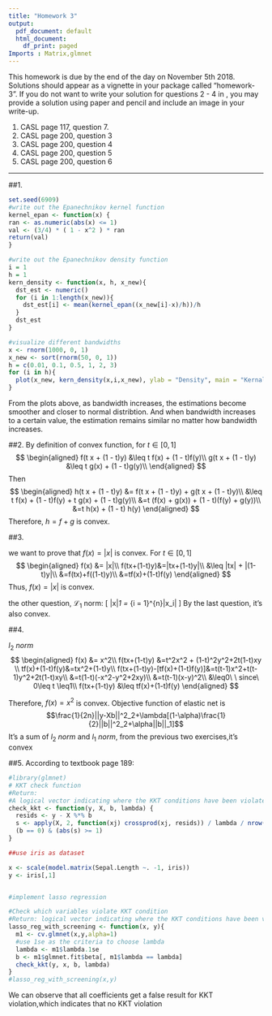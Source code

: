 ```yaml
---
title: "Homework 3"
output:
  pdf_document: default
  html_document:
    df_print: paged
Imports : Matrix,glmnet
---
```


This homework is due by the end of the day on November 5th 2018. Solutions should appear as a vignette in your package called "homework-3". If you do not want to write your solution for questions 2 - 4 in \LaTeX, you may provide a solution using paper and pencil and include an image in your write-up. 

1. CASL page 117, question 7.
2. CASL page 200, question 3
3. CASL page 200, question 4
4. CASL page 200, question 5
5. CASL page 200, question 6

---
<!--
%\VignetteEngine{knitr::rmarkdown}
%\VignetteIndexEntry{The ridge regression vignette}
-->

##1.
```r
set.seed(6909)
#write out the Epanechnikov kernel function
kernel_epan <- function(x) {
ran <- as.numeric(abs(x) <= 1)
val <- (3/4) * ( 1 - x^2 ) * ran
return(val)
}

#write out the Epanechnikov density function
i = 1
h = 1
kern_density <- function(x, h, x_new){
  dst_est <- numeric()
  for (i in 1:length(x_new)){
    dst_est[i] <- mean(kernel_epan((x_new[i]-x)/h))/h
  }
  dst_est
}

#visualize different bandwidths
x <- rnorm(1000, 0, 1)
x_new <- sort(rnorm(50, 0, 1))
h = c(0.01, 0.1, 0.5, 1, 2, 3)
for (i in h){
  plot(x_new, kern_density(x,i,x_new), ylab = "Density", main = "Kernal density estimation", type = "l")  
}
```
From the plots above, as bandwidth increases, the estimations become smoother and closer to normal distribtion. 
And when bandwidth increases to a certain value, the estimation remains similar no matter how bandwidth increases.


##2.
By definition of convex function, for $t \in [0, 1]$
$$
\begin{aligned}
f(t x + (1 - t)y) &\leq t f(x) + (1 - t)f(y)\\
g(t x + (1 - t)y) &\leq t g(x) + (1 - t)g(y)\\
\end{aligned}
$$
Then
$$
\begin{aligned}
h(t x + (1 - t)y) &= f(t x + (1 - t)y) + g(t x + (1 - t)y)\\
&\leq t f(x) + (1 - t)f(y) + t g(x) + (1 - t)g(y)\\
&=t (f(x) + g(x)) + (1 - t)(f(y) + g(y))\\
&=t h(x) + (1 - t) h(y)
\end{aligned}
$$
Therefore, $h = f + g$ is convex.

##3.

we want to prove that $f(x) = |x|$ is convex.
For $t \in [0, 1]$
$$
\begin{aligned}
f(x) &= |x|\\
f(tx+(1-t)y)&=|tx+(1-t)y|\\
&\leq |tx| + |(1-t)y|\\
&=f(tx)+f((1-t)y)\\
&=tf(x)+(1-t)f(y)
\end{aligned}
$$
Thus, $f(x)=|x|$ is convex.  

the other question, $\mathcal{L}_1$ norm:
\[
|x|_1 = \sum_{i = 1}^{n}|x_i|
\]
By the last question, it's also convex.

##4.

$l_2\ norm$
$$
\begin{aligned}
f(x) &= x^2\\
f(tx+(1-t)y) &=t^2x^2 + (1-t)^2y^2+2t(1-t)xy \\
tf(x)+(1-t)f(y)&=tx^2+(1-t)y\\
f(tx+(1-t)y)-[tf(x)+(1-t)f(y)]&=t(t-1)x^2+t(t-1)y^2+2t(1-t)xy\\
&=t(1-t)(-x^2-y^2+2xy)\\
&=t(t-1)(x-y)^2\\
&\leq0\ \ since\ 0\leq t \leq1\\
f(tx+(1-t)y) &\leq tf(x)+(1-t)f(y)
\end{aligned}
$$

Therefore, $f(x) = x^2$ is convex. 
Objective function of elastic net is
$$\frac{1}{2n}||y-Xb||^2_2+\lambda[(1-\alpha)\frac{1}{2}||b||^2_2+\alpha||b||_1]$$
It's a sum of $l_2\ norm$ and $l_1\ norm$, from the previous two exercises,it's convex

##5.
According to textbook page 189:
```r
#library(glmnet)
# KKT check function
#Return: 
#A logical vector indicating where the KKT conditions have been violated by the variables that are currently zero.
check_kkt <- function(y, X, b, lambda) {
  resids <- y - X %*% b 
  s <- apply(X, 2, function(xj) crossprod(xj, resids)) / lambda / nrow(X)
  (b == 0) & (abs(s) >= 1)
}

##use iris as dataset

x <- scale(model.matrix(Sepal.Length ~. -1, iris))
y <- iris[,1]


#implement lasso regression

#Check which variables violate KKT condition
#Return: logical vector indicating where the KKT conditions have been violated
lasso_reg_with_screening <- function(x, y){
  m1 <- cv.glmnet(x,y,alpha=1)
  #use 1se as the criteria to choose lambda
  lambda <- m1$lambda.1se
  b <- m1$glmnet.fit$beta[, m1$lambda == lambda]
  check_kkt(y, x, b, lambda)
}
#lasso_reg_with_screening(x,y)

```
We can observe that all coefficients get a false result for KKT violation,which indicates that no KKT violation
